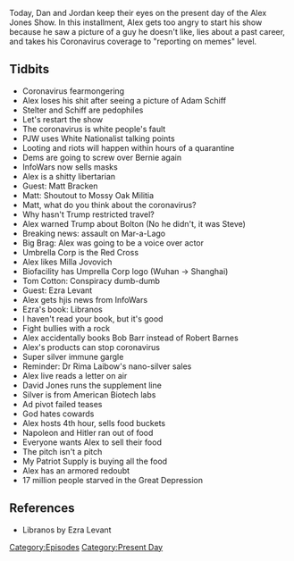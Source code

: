 {{DEFAULTSORT:
    #_EPISODE_0394:January 31, 2020
}}{{Episode
    | title           = January 31, 2020
    | caption         = [https://knowledgefight.libsyn.com/knowledge-fight-january-31-2020 Listen to this episode on Libsyn]
    | episodeNumber   = 394
    | length          = 02:21:19
    | airDate         = February 3, 2020
    | coverageDate    = January 31, 2020
    | episodeType     = [[:Category:Present Day|Present Day]]
    | appearance      = [[Adam Schiff]], [[Brian Stelter]], [[Paul Joseph Watson]], [[Matt Bracken]], [[Milla Jovovich]], [[Tom Cotton]], [[Ezra Levant]], [[Bob Barr]], [[Robert Barnes]], [[Dr Rima Laibow]], [[David Jones]], [[Napoleon]], [[Hitler]]
    | previousEpisode = [[393: January 28, 2020]]
    | nextEpisode     = [[395: Ghosts Of Caucuses Past]]
}}

{{Stub}}

Today, Dan and Jordan keep their eyes on the present day of the Alex Jones Show. In this installment, Alex gets too angry to start his show because he saw a picture of a guy he doesn't like, lies about a past career, and takes his Coronavirus coverage to "reporting on memes" level.

==Tidbits==

*Coronavirus fearmongering
*Alex loses his shit after seeing a picture of Adam Schiff
*Stelter and Schiff are pedophiles
*Let's restart the show
*The coronavirus is white people's fault
*PJW uses White Nationalist talking points
*Looting and riots will happen within hours of a quarantine
*Dems are going to screw over Bernie again
*InfoWars now sells masks
*Alex is a shitty libertarian
*Guest: Matt Bracken
*Matt: Shoutout to Mossy Oak Militia
*Matt, what do you think about the coronavirus?
*Why hasn't Trump restricted travel?
*Alex warned Trump about Bolton (No he didn't, it was Steve)
*Breaking news: assault on Mar-a-Lago
*Big Brag: Alex was going to be a voice over actor
*Umbrella Corp is the Red Cross
*Alex likes Milla Jovovich
*Biofacility has Umprella Corp logo (Wuhan -> Shanghai)
*Tom Cotton: Conspiracy dumb-dumb
*Guest: Ezra Levant
*Alex gets hjis news from InfoWars
*Ezra's book: Libranos
*I haven't read your book, but it's good
*Fight bullies with a rock
*Alex accidentally books Bob Barr instead of Robert Barnes
*Alex's products can stop coronavirus
*Super silver immune gargle
*Reminder: Dr Rima Laibow's nano-silver sales
*Alex live reads a letter on air
*David Jones runs the supplement line
*Silver is from American Biotech labs
*Ad pivot failed teases
*God hates cowards
*Alex hosts 4th hour, sells food buckets
*Napoleon and Hitler ran out of food
*Everyone wants Alex to sell their food
*The pitch isn't a pitch
*My Patriot Supply is buying all the food
*Alex has an armored redoubt
*17 million people starved in the Great Depression

==References==

*Libranos by Ezra Levant

[[Category:Episodes]]
[[Category:Present Day]]
